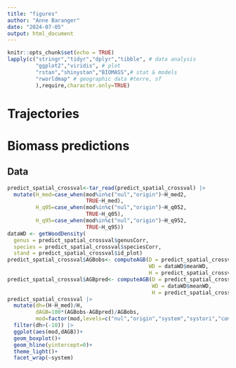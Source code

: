 ```yaml
---
title: "figures"
author: "Anne Baranger"
date: "2024-07-05"
output: html_document
---
```


```r
knitr::opts_chunk$set(echo = TRUE)
lapply(c("stringr","tidyr","dplyr","tibble", # data analysis
         "ggplot2","viridis", # plot
         "rstan","shinystan","BIOMASS",# stat & models
         "rworldmap" # geographic data #terre, sf
         ),require,character.only=TRUE)
```

# Trajectories


# Biomass predictions

## Data
```r
predict_spatial_crossval<-tar_read(predict_spatial_crossval) |> 
  mutate(H_med=case_when(mod%in%c("nul","origin")~H_med2,
                         TRUE~H_med),
         H_q05=case_when(mod%in%c("nul","origin")~H_q052,
                         TRUE~H_q05),
         H_q95=case_when(mod%in%c("nul","origin")~H_q952,
                         TRUE~H_q95))
dataWD <- getWoodDensity(
  genus = predict_spatial_crossval$genusCorr,
  species = predict_spatial_crossval$speciesCorr,
  stand = predict_spatial_crossval$id_plot)
predict_spatial_crossval$AGBobs<- computeAGB(D = predict_spatial_crossval$dbh,
                                             WD = dataWD$meanWD,
                                             H = predict_spatial_crossval$H)
predict_spatial_crossval$AGBpred<- computeAGB(D = predict_spatial_crossval$dbh,
                                              WD = dataWD$meanWD,
                                              H = predict_spatial_crossval$H_med)
predict_spatial_crossval |> 
  mutate(dh=(H-H_med)/H,
         dAGB=100*(AGBobs-AGBpred)/AGBobs,
         mod=factor(mod,levels=c("nul","origin","system","systori","complete"))) |> 
  filter(dh>(-10)) |> 
  ggplot(aes(mod,dAGB))+
  geom_boxplot()+
  geom_hline(yintercept=0)+
  theme_light()+
  facet_wrap(~system)
```

